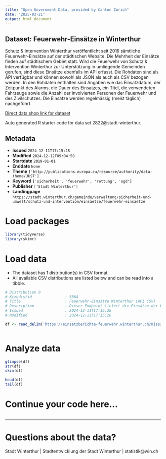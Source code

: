 ```yaml
---
title: "Open Government Data, provided by Canton Zurich"
date: "2025-03-21"
output: html_document
---
```


## Dataset: Feuerwehr-Einsätze in Winterthur

Schutz & Intervention Winterthur veröffentlicht seit 2019 sämtliche Feuerwehr-Einsätze auf der städtischen Website. Die Mehrheit der Einsätze finden auf städtischem Gebiet statt. Wird die Feuerwehr von Schutz & Intervention Winterthur zur Unterstützung in umliegende Gemeinden gerufen, sind diese Einsätze ebenfalls im API erfasst. Die Rohdaten sind als API verfügbar und können sowohl als JSON als auch als CSV bezogen werden. In den Rohdaten enthalten sind Angaben wie das Einsatzdatum, der Zeitpunkt des Alarms, die Dauer des Einsatzes, ein Titel, die verwendeten Fahrzeuge sowie die Anzahl der involvierten Personen der Feuerwehr und des Zivilschutzes. Die Einsätze werden regelmässig (meist täglich) nachgeführt. 

[Direct data shop link for dataset](https://www.zh.ch/de/politik-staat/statistik-daten/datenkatalog.html#/datasets/2822@stadt-winterthur)

Auto generated R starter code for data set 2822@stadt-winterthur.

## Metadata

- **Issued** `2024-12-11T17:15:28`
- **Modified** `2024-12-12T09:04:58`
- **Startdate** `2019-01-01`
- **Enddate** `None`
- **Theme** `['http://publications.europa.eu/resource/authority/data-theme/JUST']`
- **Keyword** `['sicherheit', 'feuerwehr', 'rettung', 'ogd']`
- **Publisher** `['Stadt Winterthur']`
- **Landingpage** `https://stadt.winterthur.ch/gemeinde/verwaltung/sicherheit-und-umwelt/schutz-und-intervention/einsaetze/feuerwehr-einsaetze`


# Load packages

```r

library(tidyverse)
library(skimr)

```

# Load data

-   The dataset has 1 distribution(s) in CSV format.
-   All available CSV distributions are listed below and can be read into a tibble.

```r

# Distribution 0
# Ktzhdistid               : 5804
# Title                    : Feuerwehr-Einsätze Winterthur (API CSV)
# Description              : Dieser Endpoint liefert die Einsätze der Feuerwehr Winterthur im CSV-Format. Die Dokumentation zum API ist im Datensatz verlinkt unter "API-Dokumentation Feuerwehr-Einsätze".
# Issued                   : 2024-12-11T17:15:28
# Modified                 : 2024-12-11T17:15:28

df <- read_delim('https://einsatzberichte-feuerwehr.winterthur.ch/mission-reports/csv')



```

# Analyze data

```r

glimpse(df)
str(df)
skim(df)

head(df)
tail(df)

```

# Continue your code here...

```r

```

------------------------------------------------------------------------

# Questions about the data?

Stadt Winterthur | Stadtentwicklung der Stadt Winterthur | statistik@win.ch
